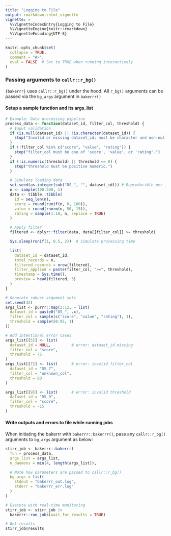```yaml
---
title: "Logging to File"
output: rmarkdown::html_vignette
vignette: >
  %\VignetteIndexEntry{Logging to File}
  %\VignetteEngine{knitr::rmarkdown}
  %\VignetteEncoding{UTF-8}
---
```


```r
knitr::opts_chunk$set(
  collapse = TRUE,
  comment = "#>",
  eval = FALSE  # Set to TRUE when running interactively
)
```

### Passing arguments to `callr::r_bg()`

`{bakerrr}` uses `callr::r_bg()` under the hood. All `r_bg()` arguments can be passed via the `bg_args` argument in `bakerrr()`

#### Setup a sample function and its args_list

```r
# Example: Data processing pipeline
process_data <- function(dataset_id, filter_col, threshold) {
  # Input validation
  if (is.null(dataset_id) || !is.character(dataset_id)) {
    stop("Invalid or missing dataset_id: must be character and non-null.")
  }
  if (!filter_col %in% c("score", "value", "rating")) {
    stop("filter_col must be one of 'score', 'value', or 'rating'.")
  }
  if (!is.numeric(threshold) || threshold <= 0) {
    stop("threshold must be positive numeric.")
  }

  # Simulate loading data
  set.seed(as.integer(sub("DS_", "", dataset_id))) # Reproducible per job
  n <- sample(100:500, 1)
  data <- tibble::tibble(
    id = seq_len(n),
    score = round(runif(n, 0, 100)),
    value = round(rnorm(n, 50, 15)),
    rating = sample(1:10, n, replace = TRUE)
  )

  # Apply filter
  filtered <- dplyr::filter(data, data[[filter_col]] >= threshold)

  Sys.sleep(runif(1, 0.5, 2))  # Simulate processing time

  list(
    dataset_id = dataset_id,
    total_records = n,
    filtered_records = nrow(filtered),
    filter_applied = paste(filter_col, ">=", threshold),
    timestamp = Sys.time(),
    preview = head(filtered, 3)
  )
}

# Generate robust argument sets
set.seed(42)
args_list <- purrr::map(1:12, ~ list(
  dataset_id = paste0("DS_", .x),
  filter_col = sample(c("score", "value", "rating"), 1),
  threshold = sample(50:95, 1)
))

# Add intentional error cases
args_list[[5]] <- list(
  dataset_id = NULL,         # error: dataset_id missing
  filter_col = "score",
  threshold = 75
)
args_list[[7]] <- list(      # error: invalid filter_col
  dataset_id = "DS_7",
  filter_col = "unknown_col",
  threshold = 80
)

args_list[[9]] <- list(      # error: invalid threshold
  dataset_id = "DS_9",
  filter_col = "score",
  threshold = -15
)

```

#### Write outputs and errors to file while running jobs

When initiating the bakerrr with `bakerrr::bakerrr()`, pass any `callr::r_bg()` arguments to `bg_args` argument as below:

```r
stirr_job <- bakerrr::bakerrr(
  fun = process_data,
  args_list = args_list,
  n_daemons = min(4, length(args_list)),

  # Note how parameters are passed to callr::r_bg()
  bg_args = list(
    stdout = "bakerrr_out.log",
    stderr = "bakerrr_err.log"
  )
)

# Execute with real-time monitoring
stirr_job <- stirr_job |>
  bakerrr::run_jobs(wait_for_results = TRUE)

# Get results
stirr_job@results
```
